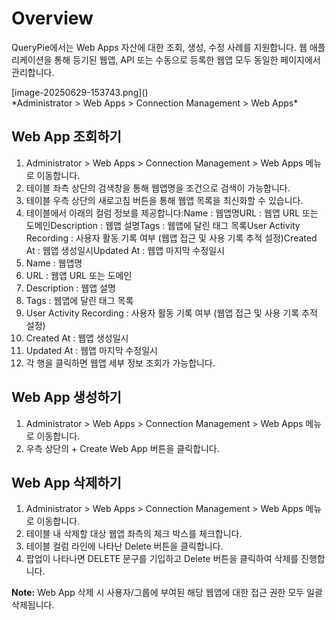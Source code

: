 # Overview
QueryPie에서는 Web Apps 자산에 대한 조회, 생성, 수정 사례를 지원합니다. 웹 애플리케이션을 통해 등기된 웹앱, API 또는 수동으로 등록한 웹앱 모두 동일한 페이지에서 관리합니다.

<p align="center">
<div>[image-20250629-153743.png]()</div>
*Administrator &gt; Web Apps &gt; Connection Management &gt; Web Apps*
</p>

## Web App 조회하기
1. Administrator > Web Apps > Connection Management > Web Apps 메뉴로 이동합니다.
2. 테이블 좌측 상단의 검색창을 통해 웹앱명을 조건으로 검색이 가능합니다.
3. 테이블 우측 상단의 새로고침 버튼을 통해 웹앱 목록을 최신화할 수 있습니다.
4. 테이블에서 아래의 컬럼 정보를 제공합니다:Name : 웹앱명URL : 웹앱 URL 또는 도메인Description : 웹앱 설명Tags : 웹앱에 달린 태그 목록User Activity Recording : 사용자 활동 기록 여부 (웹앱 접근 및 사용 기록 추적 설정)Created At : 웹앱 생성일시Updated At : 웹앱 마지막 수정일시
  1. Name : 웹앱명
  2. URL : 웹앱 URL 또는 도메인
  3. Description : 웹앱 설명
  4. Tags : 웹앱에 달린 태그 목록
  5. User Activity Recording : 사용자 활동 기록 여부 (웹앱 접근 및 사용 기록 추적 설정)
  6. Created At : 웹앱 생성일시
  7. Updated At : 웹앱 마지막 수정일시
5. 각 행을 클릭하면 웹앱 세부 정보 조회가 가능합니다.

## Web App 생성하기
1. Administrator > Web Apps > Connection Management > Web Apps 메뉴로 이동합니다.
2. 우측 상단의 + Create Web App 버튼을 클릭합니다.

## Web App 삭제하기
1. Administrator > Web Apps > Connection Management > Web Apps 메뉴로 이동합니다.
2. 테이블 내 삭제할 대상 웹앱 좌측의 체크 박스를 체크합니다.
3. 테이블 컬럼 라인에 나타난 Delete 버튼을 클릭합니다.
4. 팝업이 나타나면 DELETE 문구를 기입하고 Delete 버튼을 클릭하여 삭제를 진행합니다.

<div class="alert alert-info">
  <i class="fas fa-info-circle"></i> <strong>Note:</strong> Web App 삭제 시 사용자/그룹에 부여된 해당 웹앱에 대한 접근 권한 모두 일괄 삭제됩니다. 

</div>
